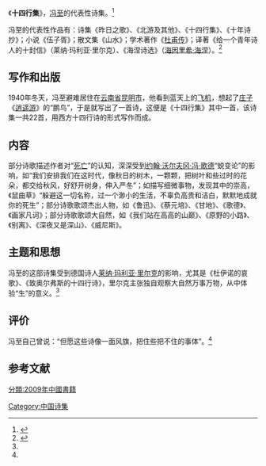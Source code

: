 {{Infobox Book 
|图像      = <!-- [[File:|200px]] -->
|图像说明  = 
|书名      = 《十四行集》
|作者      = [[冯至|冯至]]
|原名      = 
|译者      = 
|插图      = 
|封面设计  = 
|出版地    = {{CHNML}}
|语言      = [[简体中文|简体中文]]
|系列      = 
|题材      = 
|类型      = [[诗歌|诗歌]]
|出版者    = 华夏出版社
|出版日期  = 2009年1月1日
|中文版    = 
|媒介      = [[印刷|印刷]]（平装书）
|页数      = 292
|开本      = 
|isbn      = 9787508016290
|oclc      = 
|杜威十进制图书分类法= 
|美国国会图书馆图书分类法= 
|上一部作品= 
|下一部作品= 
|引用      = 
|被引用    = 
}}

《'''十四行集'''》，[[冯至|冯至]]的代表性诗集。<ref name="panda" >{{cite book |author=陈卫 |title=《中国文学名著导读本》|year=2000-9 |publisher=广西人民出版社 |location=南宁市 |pages=178-181 |isbn=7-219-04219-1 |language=zh-hans}}</ref>

冯至的代表性作品有：诗集《昨日之歌》、《北游及其他》、《十四行集》、《十年诗抄》；小说《伍子胥》；散文集《山水》；学术著作《[[杜甫传|杜甫传]]》；译著《给一个青年诗人的十封信》（莱纳·玛利亚·里尔克）、《海涅诗选》（[[海因里希·海涅|海因里希·海涅]]）。<ref name="bat" >{{cite book |author=冯至 |title=《十四行集》|year=2009-01-01 |publisher=华夏出版社 |location=北京市 |pages= |isbn=9787508016290 |language=zh-hans}}</ref>

==写作和出版==
1940年冬天，冯至避难居住在[[云南省|云南省]][[昆明市|昆明市]]，他看到蓝天上的[[飞机|飞机]]，想起了[[庄子|庄子]]《[[南华经|逍遥游]]》的“鹏鸟”，于是就写出了一首诗，这便是《十四行集》其中一首，该诗集一共22首，用西方十四行诗的形式写作而成。

==内容==
部分诗歌描述作者对“[[死亡|死亡]]”的认知，深深受到[[约翰·沃尔夫冈·冯·歌德|约翰·沃尔夫冈·冯·歌德]]“蜕变论”的影响，如“我们安排我们在这时代，像秋日的树木，一颗颗，把树叶和些过时的花朵，都交给秋风，好舒开树身，伸入严冬”；如描写细微事物，发现其中的崇高，《鼠曲草》“躲避这一切名称，过一个渺小的生活，不辜负高贵和洁白，默默地成就你的死生”；部分诗歌歌颂杰出人物，如《鲁迅》、《蔡元培》、《甘地》、《歌德》、《画家凡诃》；部分诗歌歌颂大自然，如《我们站在高高的山巅》、《原野的小路》、《别离》、《深夜又是深山》、《威尼斯》。

==主题和思想==
冯至的这部诗集受到德国诗人[[莱纳·玛利亚·里尔克|莱纳·玛利亚·里尔克]]的影响，尤其是《杜伊诺的哀歌》、《致奥尔弗斯的十四行诗》，里尔克主张独自观察大自然万事万物，从中体验“[[生活|生]]”的意义。<ref name="panda" />

==评价==
冯至自己曾说：“但愿这些诗像一面风旗，把住些把不住的事体”。<ref name="panda" />

==参考文献==
{{reflist}}



{{DEFAULTSORT:S十}}
[[Category:中国诗集|Category:中国诗集]]
[[分類:2009年中國書籍|分類:2009年中國書籍]]